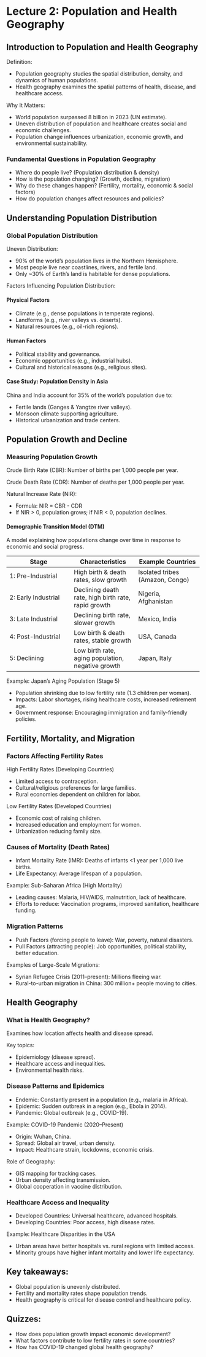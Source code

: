 # Lecture 2: Population and Health Geography

## Introduction to Population and Health Geography

Definition:

-   Population geography studies the spatial distribution, density, and dynamics of human populations.
-   Health geography examines the spatial patterns of health, disease, and healthcare access.

Why It Matters:

-   World population surpassed 8 billion in 2023 (UN estimate).
-   Uneven distribution of population and healthcare creates social and economic challenges.
-   Population change influences urbanization, economic growth, and environmental sustainability.

### Fundamental Questions in Population Geography

-   Where do people live? (Population distribution & density)
-   How is the population changing? (Growth, decline, migration)
-   Why do these changes happen? (Fertility, mortality, economic & social factors)
-   How do population changes affect resources and policies?

## Understanding Population Distribution

### Global Population Distribution

Uneven Distribution:

-   90% of the world’s population lives in the Northern Hemisphere.
-   Most people live near coastlines, rivers, and fertile land.
-   Only \~30% of Earth's land is habitable for dense populations.

Factors Influencing Population Distribution:

#### Physical Factors

-   Climate (e.g., dense populations in temperate regions).
-   Landforms (e.g., river valleys vs. deserts).
-   Natural resources (e.g., oil-rich regions).

#### Human Factors

-   Political stability and governance.
-   Economic opportunities (e.g., industrial hubs).
-   Cultural and historical reasons (e.g., religious sites).

#### Case Study: Population Density in Asia

China and India account for 35% of the world's population due to:

-   Fertile lands (Ganges & Yangtze river valleys).
-   Monsoon climate supporting agriculture.
-   Historical urbanization and trade centers.

## Population Growth and Decline

### Measuring Population Growth

Crude Birth Rate (CBR): Number of births per 1,000 people per year.

Crude Death Rate (CDR): Number of deaths per 1,000 people per year.

Natural Increase Rate (NIR):

-   Formula: NIR = CBR - CDR
-   If NIR \> 0, population grows; if NIR \< 0, population declines.

#### Demographic Transition Model (DTM)

A model explaining how populations change over time in response to economic and social progress.

| Stage | Characteristics | Example Countries |
|----|----|----|
| 1: Pre-Industrial | High birth & death rates, slow growth | Isolated tribes (Amazon, Congo) |
| 2: Early Industrial | Declining death rate, high birth rate, rapid growth | Nigeria, Afghanistan |
| 3: Late Industrial | Declining birth rate, slower growth | Mexico, India |
| 4: Post-Industrial | Low birth & death rates, stable growth | USA, Canada |
| 5: Declining | Low birth rate, aging population, negative growth | Japan, Italy |

Example: Japan’s Aging Population (Stage 5)

- Population shrinking due to low fertility rate (1.3 children per woman).
- Impacts: Labor shortages, rising healthcare costs, increased retirement age.
- Government response: Encouraging immigration and family-friendly policies.

## Fertility, Mortality, and Migration
### Factors Affecting Fertility Rates

High Fertility Rates (Developing Countries)

- Limited access to contraception.
- Cultural/religious preferences for large families.
- Rural economies dependent on children for labor.

Low Fertility Rates (Developed Countries)

- Economic cost of raising children.
- Increased education and employment for women.
- Urbanization reducing family size.

### Causes of Mortality (Death Rates)

- Infant Mortality Rate (IMR): Deaths of infants <1 year per 1,000 live births.
- Life Expectancy: Average lifespan of a population.

Example: Sub-Saharan Africa (High Mortality)

- Leading causes: Malaria, HIV/AIDS, malnutrition, lack of healthcare.
- Efforts to reduce: Vaccination programs, improved sanitation, healthcare funding.

### Migration Patterns

- Push Factors (forcing people to leave): War, poverty, natural disasters.
- Pull Factors (attracting people): Job opportunities, political stability, better education.

Examples of Large-Scale Migrations:

- Syrian Refugee Crisis (2011–present): Millions fleeing war.
- Rural-to-urban migration in China: 300 million+ people moving to cities.

## Health Geography
### What is Health Geography?

Examines how location affects health and disease spread.

Key topics:

- Epidemiology (disease spread).
- Healthcare access and inequalities.
- Environmental health risks.

### Disease Patterns and Epidemics

- Endemic: Constantly present in a population (e.g., malaria in Africa).
- Epidemic: Sudden outbreak in a region (e.g., Ebola in 2014).
- Pandemic: Global outbreak (e.g., COVID-19).

Example: COVID-19 Pandemic (2020–Present)

- Origin: Wuhan, China.
- Spread: Global air travel, urban density.
- Impact: Healthcare strain, lockdowns, economic crisis.

Role of Geography:

- GIS mapping for tracking cases.
- Urban density affecting transmission.
- Global cooperation in vaccine distribution.

### Healthcare Access and Inequality

- Developed Countries: Universal healthcare, advanced hospitals.
- Developing Countries: Poor access, high disease rates.

Example: Healthcare Disparities in the USA

- Urban areas have better hospitals vs. rural regions with limited access.
- Minority groups have higher infant mortality and lower life expectancy.

## Key takeaways:

- Global population is unevenly distributed.
- Fertility and mortality rates shape population trends.
- Health geography is critical for disease control and healthcare policy.

## Quizzes:

- How does population growth impact economic development?
- What factors contribute to low fertility rates in some countries?
- How has COVID-19 changed global health geography?
